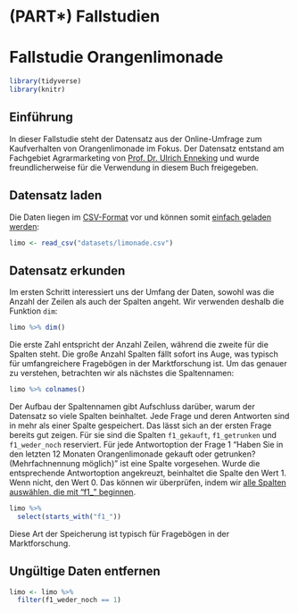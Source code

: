 # (PART\*) Fallstudien {- .mt} 

# Fallstudie Orangenlimonade


```r
library(tidyverse)
library(knitr)
```

## Einführung

In dieser Fallstudie steht der Datensatz aus der Online-Umfrage zum Kaufverhalten von Orangenlimonade im Fokus. Der Datensatz entstand am Fachgebiet Agrarmarketing von [Prof. Dr. Ulrich Enneking](https://www.hs-osnabrueck.de/prof-dr-ulrich-enneking/) und wurde freundlicherweise für die Verwendung in diesem Buch freigegeben.

## Datensatz laden

Die Daten liegen im [CSV-Format](#das-csv-format) vor und können somit [einfach geladen werden](#csv-daten-laden):


```r
limo <- read_csv("datasets/limonade.csv")
```
## Datensatz erkunden

Im ersten Schritt interessiert uns der Umfang der Daten, sowohl was die Anzahl der Zeilen als auch der Spalten angeht. Wir verwenden deshalb die Funktion `dim`:

```r
limo %>% dim()
```

Die erste Zahl entspricht der Anzahl Zeilen, während die zweite für die Spalten steht. Die große Anzahl Spalten fällt sofort ins Auge, was typisch für umfangreichere Fragebögen in der Marktforschung ist. Um das genauer zu verstehen, betrachten wir als nächstes die Spaltennamen:

```r
limo %>% colnames()
```

Der Aufbau der Spaltennamen gibt Aufschluss darüber, warum der Datensatz so viele Spalten beinhaltet. Jede Frage und deren Antworten sind in mehr als einer Spalte gespeichert. Das lässt sich an der ersten Frage bereits gut zeigen. Für sie sind die Spalten `f1_gekauft`, `f1_getrunken` und `f1_weder_noch` reserviert. Für jede Antwortoption der Frage 1 "Haben Sie in den letzten 12 Monaten Orangenlimonade gekauft oder getrunken? (Mehrfachnennung möglich)" ist eine Spalte vorgesehen. Wurde die entsprechende Antwortoption angekreuzt, beinhaltet die Spalte den Wert 1. Wenn nicht, den Wert 0. Das können wir überprüfen, indem wir [alle Spalten auswählen, die mit "f1_" beginnen]().

```r
limo %>%
  select(starts_with("f1_"))
```
Diese Art der Speicherung ist typisch für Fragebögen in der Marktforschung.


## Ungültige Daten entfernen

```r
limo <- limo %>%
  filter(f1_weder_noch == 1)
```
